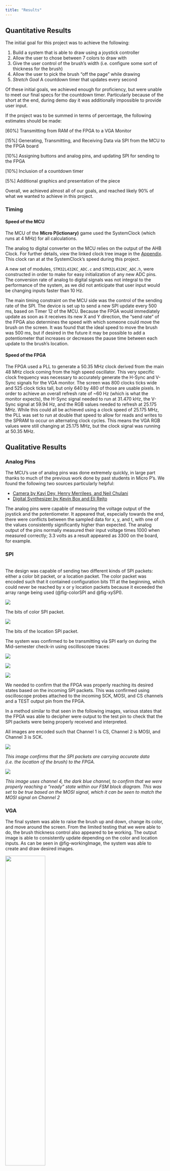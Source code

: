```yaml
---
title: "Results"
---
```


## Quantitative Results

The initial goal for this project was to achieve the following:

1. Build a system that is able to draw using a joystick controller
2. Allow the user to chose between 7 colors to draw with
3. Give the user control of the brush's width (i.e. configure some sort of thickness for the brush)
4. Allow the user to pick the brush "off the page" while drawing
5. *Stretch Goal* A countdown timer that updates every second

Of these initial goals, we achieved enough for proficiency, but were unable to meet our final specs for the countdown timer. Particularly because of the short at the end, during demo day it was additionally impossible to provide user input.

If the project was to be summed in terms of percentage, the following estimates should be made:

[60%] Transmitting from RAM of the FPGA to a VGA Monitor\

[15%] Generating, Transmitting, and Receiving Data via SPI from the MCU to the FPGA board\

[10%] Assigning buttons and analog pins, and updating SPI for sending to the FPGA\

[10%]  Inclusion of a countdown timer\

[5%]  Additional graphics and presentation of the piece

Overall, we achieved almost all of our goals, and reached likely 90% of what we wanted to achieve in this project.

### Timing

#### Speed of the MCU

The MCU of the **Micro P(ictionary)** game used the SystemClock (which runs at 4 MHz) for all calculations.

The analog to digital converter on the MCU relies on the output of the AHB Clock. For further details, view the linked clock tree image in the [Appendix](./appendices.qmd). This clock ran at at the SystemClock's speed during this project.

A new set of modules, `STM32L432KC_ADC.c` and `STM32L432KC_ADC.h`, were constructed in order to make for easy initialization of any new ADC pins. The conversion rate of analog to digital signals was not integral to the performance of the system, as we did not anticipate that user input would be changing inputs faster than 10 Hz.

The main timing constraint on the MCU side was the control of the sending rate of the SPI. The device is set up to send a new SPI update every 500 ms, based on Timer 12 of the MCU. Because the FPGA would immediately update as soon as it receives its new X and Y direction, the "send rate" of the FPGA also determines the speed with which someone could move the brush on the screen. It was found that the ideal speed to move the brush was 500 ms, but if desired in the future it may be possible to add a potentiometer that increases or decreases the pause time between each update to the brush's location.

#### Speed of the FPGA
The FPGA used a PLL to generate a 50.35 MHz clock derived from the main 48 MHz clock coming from the high speed oscillator. This very specific clock frequency was necessary to accurately generate the H-Sync and V-Sync signals for the VGA monitor. The screen was 800 clocks ticks wide and 525 clock ticks tall, but only 640 by 480 of those are usable pixels. In order to achieve an overall refresh rate of ~60 Hz (which is what the monitor expects), the H-Sync signal needed to run at 31.470 kHz, the V-Sync signal at 59.94 Hz, and the RGB values needed to refresh at 25.175 MHz. While this could all be achieved using a clock speed of 25.175 MHz, the PLL was set to run at double that speed to allow for reads and writes to the SPRAM to occur on alternating clock cycles. This means the VGA RGB values were still changing at 25.175 MHz, but the clock signal was running at 50.35 MHz.

## Qualitative Results

### Analog Pins

The MCU's use of analog pins was done extremely quickly, in large part thanks to much of the previous work done by past students in Micro P's. We found the following two sources particularly helpful:

* [Camera by Kavi Dey, Henry Merrilees, and Neil Chulani](https://kavidey.github.io/NeoObscura/)\
* [Digital Synthesizer by Kevin Box and Eli Rejto](https://github.com/ERejto/FPGA-Synth-project-portfolio/blob/main/src/MCU/STM32L432KC_ADC.c)

The analog pins were capable of measuring the voltage output of the joystick and the potentiometer. It appeared that, especially towards the end, there were conflicts between the sampled data for x, y, and t, with one of the values consistently significantly higher than expected.
The analog output of the pins normally measured their input voltage times 1000 when measured correctly; 3.3 volts as a result appeared as 3300 on the board, for example.

### SPI
\
The design was capable of sending two different kinds of SPI packets: either a color bit packet, or a location packet. The color packet was encoded such that it contained configuration bits 111 at the beginning, which could never be reached by x or y location packets because it exceeded the array range being used (@fig-colorSPI and @fig-xySPI).

:::{.grid}

:::{.g-col-6 #fig-colorSPI}
![](mcu_images/color_spi.png)

The bits of color SPI packet.
:::

:::{.g-col-6 #fig-xySPI}
![](mcu_images/loc_spi.png)

The bits of the location SPI packet.
:::

:::

The system was confirmed to be transmitting via SPI early on during the Mid-semester check-in using oscilloscope traces:

:::{.grid}

:::{.g-col-4}

![](mcu_images/1_locs.png)

:::

:::{.g-col-4}

![](mcu_images/4_locs.png)

:::

:::{.g-col-4}
![](mcu_images/9_locs.png)
:::

:::

We needed to confirm that the FPGA was properly reaching its desired states based on the incoming SPI packets. This was confirmed using oscilloscope probes attached to the incoming SCK, MOSI, and CS channels and a TEST output pin from the FPGA.

In a method similar to that seen in the following images, various states that the FPGA was able to decipher were output to the test pin to check that the SPI packets were being properly received and interpreted.

All images are encoded such that Channel 1 is CS, Channel 2 is MOSI, and Channel 3 is SCK.

:::{.grid}


:::{.g-col-6 #fig-VGAcheck}
![](images/DS1Z_QuickPrint4%20copy.png)

*This image confirms that the SPI packets are carrying accurate data (i.e. the location of the brush) to the FPGA.*
:::

:::{.g-col-6 #fig-VGAcheck2}
![](images/DS1Z_QuickPrint6%20copy.png)

*This image uses channel 4, the dark blue channel, to confirm that we were properly reaching a "ready" state within our FSM block diagram. This was set to be true based on the MOSI signal, which it can be seen to match the MOSI signal on Channel 2*
:::

:::

### VGA

The final system was able to raise the brush up and down, change its color, and move around the screen. From the limited testing that we were able to do, the brush thickness control also appeared to be working. The output image is able to consistently update depending on the color and location inputs. As can be seen in @fig-workingImage, the system was able to create and draw desired images.

:::{#fig-workingImage}
![](images/working_drawing.png){width="50%"}

An image depicting our system creating drawings on the screen via the MCU to FPGA communication.
:::

##### Debugging

The following videos show the process of bringing the VGA system out of simulation into the real world.

First, the FPGA was able to output a single hardcoded pixel to the VGA monitor. This version, as we later discovered using the Netlist feature in Lattice Radiant, did not use RAM.

:::{#fig-video1}
{{< video https://www.youtube.com/watch?v=esy1g3UIZK4&feature=youtu.be height="200">}}

*Video of our planned designated screen on the design with the outline of our block.*
:::

After this, we began trying to set the values dynamically according to what was received via the decoded SPI location packets. We confirmed that the write position coordinates (wx and wy) were correct in simulation by checking that when wx and wy were at a set value, for example 100 and 100, and set to `0'b001` (encoding for red), the RAM was recording that value. This was confirmed within the MemoryList feature of ModelSim.

:::{#fig-video2}
{{< video https://www.youtube.com/watch?v=2N7uzxsJKm8  height="200">}}

*Video displaying how we were able to finally get some things printing on the FPGA using setting parameters in Lattice Radiant.*
:::

However, while displaying this on the screen we ran into an issue; the RAM was not being correctly indexed by the system. It was only possible to alter pixels directly using an address in the matrix.

:::{#fig-video3}
{{< video https://www.youtube.com/watch?v=ZuUvgkFCoQ8&feature=youtu.be  height="200">}}

*A video of trying to read while setting bits according to whats stored in the wx and wy bits at a specific section; these bits should be the color that is stored for a specific location, but when they are sent into the array they don't update correctly, resulting in the oscillating pattern seen above.*
:::


This can be seen in the following video (@fig-video3), where we tried to set the data within the file to wx and wy while reading out the values. For as of yet still unknown reasons, the data was not being correctly indexed by the RAM. The read logic seemed to be working when the RAM was preloaded, which seemed to indicate the problem was with the write logic, but we were unable to determine the exact cause of the issue.

As a result, we moved onto using SPRAM instead instead of the block RAM. SPRAM required that we double the clock speed, but at the same time permitted for better control of what we were sending and receiving to the screen and appropriate updating of the data stored in the RAM. This is where we began to see more expected results.

:::{#fig-video4}
{{< video https://www.youtube.com/watch?v=bbirlv6bojc  height="200">}}
:::

@fig-video4 is a demonstration of color being transmitted correctly. With the confirmation of SPI working from earlier, this video confirmed that we were updating colors correctly based on the data received from teh MCU. Our next steps involved filling the entire screen with this data rather than just the noise present in this video.

:::{#fig-video5}
{{< video https://www.youtube.com/watch?v=NjBG17eC-Dw&feature=youtu.be  height="300">}}
:::

@fig-video5 was confirmation that we could control every bit we wanted to using a write x and y of our choosing. From there, it was just a small change to begin moving the pixels about the board with details sent using the other packet for xy bits.

## The Build

Our Final project was made using several bread boards, as well as several laser cut components that give it a finished look. These parts were a breakout board with several color buttons, as well as a casing for a joystick, switch, and potentiometer system.

:::{.grid}

:::{.g-col-6}
![](results_images/buttons_board.JPG)
:::

:::{.g-col-6}
![](results_images/joystick_setup.png)
:::

:::

The joystick circuit as well as the circuitry necessary for the VGA was soldered onto a small protoboard to prevent noise and avoid messy wiring.

All seven buttons were put onto a separate bread board to ensure proper circuitry, and were wired in long distance to prevent complex wiring.

The switch and the potentiometer were both free floating, but have been given housing that provides easy control for the user when the design is working.

## Final Updates

Unfortunately, near the very end of the project something went wrong with the physical hardware and the MCU was no longer able to receive data from any of the inputs, digital or analog. This meant that the system was no longer able to take any user input, so drawing was unfortunately no longer possible.

The inputs were working until an hour or so before the deadline for this project. Despite them being broken for the actual checkoff, all of the MCU to FPGA communication via SPI and FPGA to VGA monitor communication was working. As a result, images could be displayed as expected. We decided to turn the final version into a "glorified screensaver" for demo day.

{{< video https://www.youtube.com/watch?v=o9HCQyT40M4 width="500" height="300">}}

The MCU would randomly generate x and y locations and colors, and from there the rest of the chain would proceed as normal: the MCU encoded the data into SPI packets and transmitted them to the FPGA, which then decoded them, updated the SPRAM, and displayed the constantly changing image on the VGA monitor.

